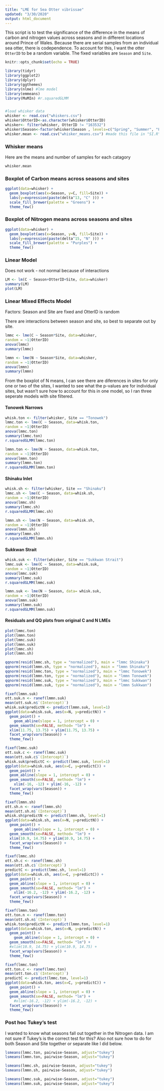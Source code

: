 ```yaml
---
title: "LME for Sea Otter vibrissae"
updated: "3/30/2020"
output: html_document
---
```


This script is to test the significance of the difference in the means of carbon and nitrogen values across seasons and in different locations around Prince of Wales. Because there are serial samples from an individual sea otter, there is codependence. To account for this, I want the otter `OtterID` to be a random variable. The fixed variables are `Season` and `Site`.

```r
knitr::opts_chunk$set(echo = TRUE)
```

```r
library(tidyr)
library(ggplot2)
library(dplyr)
library(ggthemes)
library(nlme) #lme model
library(emmeans)
library(MuMIn) #r.squaredGLMM


#load whisker data
whisker <- read.csv("whiskers.csv")
whisker$OtterID<-as.character(whisker$OtterID)
whisker<- filter(whisker, OtterID != "163532")
whisker$Season<-factor(whisker$Season , levels=c("Spring", "Summer", "Fall", "Winter"))
whisker.mean <- read.csv("whisker_means.csv") #made this file in "SI.R"
```

### Whisker means

Here are the means and number of samples for each catagory

```r
whisker.mean
```


### Boxplot of Carbon means across seasons and sites

```r
ggplot(data=whisker) +
  geom_boxplot(aes(x=Season, y=C, fill=Site)) +
  labs(y=expression(paste(delta^13, "C" ))) +
  scale_fill_brewer(palette = "Greens") +
  theme_few()
```

### Boxplot of Nitrogen means across seasons and sites

```r
ggplot(data=whisker) +
  geom_boxplot(aes(x=Season, y=N, fill=Site)) +
  labs(y=expression(paste(delta^15, "N" ))) +
  scale_fill_brewer(palette = "Purples") +
  theme_few()
```


### Linear Model

Does not work - not normal because of interactions


```r
LM <- lm(C ~ Season+OtterID+Site, data=whisker)
summary(LM)
plot(LM)
```

### Linear Mixed Effects Model

Factors: Season and Site are fixed and OtterID is random

There are interactions between season and site, so best to separate out by site.

```r
lmmc <- lme(C ~ Season*Site, data=whisker,
random = ~1|OtterID)
anova(lmmc)
summary(lmmc)
```

```r
lmmn <- lme(N ~ Season*Site, data=whisker,
random = ~1|OtterID)
anova(lmmn)
summary(lmmn)
```


From the boxplot of N means, I can see there are diferences in sites for only one or two of the sites, I wanted to see what the p-values are for individual sites, but wasn't sure how to account for this in one model, so I ran three seperate models with site filtered.

#### Tonowek Narrows

```r

whisk.ton <- filter(whisker, Site == "Tonowek")
lmmc.ton <- lme(C ~ Season, data=whisk.ton,
random = ~1|OtterID)
anova(lmmc.ton)
summary(lmmc.ton)
r.squaredGLMM(lmmc.ton)

```

```r
lmmn.ton <- lme(N ~ Season, data=whisk.ton,
random = ~1|OtterID)
anova(lmmn.ton)
summary(lmmn.ton)
r.squaredGLMM(lmmn.ton)
```


#### Shinaku Inlet

```r
whisk.sh <- filter(whisker, Site == "Shinaku")
lmmc.sh <- lme(C ~ Season, data=whisk.sh,
random = ~1|OtterID)
anova(lmmc.sh)
summary(lmmc.sh)
r.squaredGLMM(lmmc.sh)
```


```r
lmmn.sh <- lme(N ~ Season, data=whisk.sh,
random = ~1|OtterID)
anova(lmmn.sh)
summary(lmmn.sh)
r.squaredGLMM(lmmn.sh)
```


#### Sukkwan Strait



```r
whisk.suk <- filter(whisker, Site == "Sukkwan Strait") 
lmmc.suk <- lme(C ~ Season, data=whisk.suk,
random = ~1|OtterID)
anova(lmmc.suk)
summary(lmmc.suk)
r.squaredGLMM(lmmc.suk)
```


```r
lmmn.suk <- lme(N ~ Season, data= whisk.suk,
random = ~1|OtterID)
anova(lmmn.suk)
summary(lmmn.suk)
r.squaredGLMM(lmmn.suk)
```

#### Residuals and QQ plots from original C and N LMEs

```r
plot(lmmc.ton)
plot(lmmn.ton)
plot(lmmc.suk)
plot(lmmn.suk)
plot(lmmc.sh)
plot(lmmn.sh)
```

```r
qqnorm(resid(lmmc.sh, type = "normalized"), main = "lmmc Shinaku")
qqnorm(resid(lmmn.sh, type = "normalized"), main = "lmmn Shinaku")
qqnorm(resid(lmmc.ton, type = "normalized"), main = "lmmc Tonowek")
qqnorm(resid(lmmn.ton, type = "normalized"), main = "lmmn Tonowek")
qqnorm(resid(lmmc.suk, type = "normalized"), main = "lmmc Sukkwan")
qqnorm(resid(lmmn.suk, type = "normalized"), main = "lmmn Sukkwan")
```


```r
fixef(lmmn.suk)
ott.suk.n <- ranef(lmmn.suk)
mean(ott.suk.n$`(Intercept)`)
whisk.suk$predictN <- predict(lmmn.suk, level=1)
ggplot(data=whisk.suk, aes(x=N, y=predictN)) +
  geom_point() +
    geom_abline(slope = 1, intercept = 0) +
  geom_smooth(se=FALSE, method= "lm") +
  xlim(11.75, 13.75) + ylim(11.75, 13.75) +
  facet_wrap(vars(Season)) +
  theme_few()

fixef(lmmc.suk)
ott.suk.c <- ranef(lmmc.suk)
mean(ott.suk.c$`(Intercept)`)
whisk.suk$predictC <- predict(lmmc.suk, level=1)
ggplot(data=whisk.suk, aes(x=C, y=predictC)) +
  geom_point() +
  geom_abline(slope = 1, intercept = 0) +
  geom_smooth(se=FALSE, method= "lm") +
    xlim(-16, -12) + ylim(-16, -12) +
  facet_wrap(vars(Season)) +
  theme_few()
```

```r
fixef(lmmn.sh)
ott.sh.n <- ranef(lmmn.sh)
mean(ott.sh.n$`(Intercept)`)
whisk.sh$predictN <- predict(lmmn.sh, level=1)
ggplot(data=whisk.sh, aes(x=N, y=predictN)) +
  geom_point() +
    geom_abline(slope = 1, intercept = 0) +
  geom_smooth(se=FALSE, method= "lm") +
  xlim(10.9, 14.75) + ylim(10.9, 14.75) +
  facet_wrap(vars(Season)) +
  theme_few()

fixef(lmmc.sh)
ott.sh.c <- ranef(lmmc.sh)
mean(ott.sh.c$`(Intercept)`)
predictC <- predict(lmmc.sh, level=1)
ggplot(data=whisk.sh, aes(x=C, y=predictC)) +
  geom_point() +
  geom_abline(slope = 1, intercept = 0) +
  geom_smooth(se=FALSE, method= "lm") +
    xlim(-16.2, -12) + ylim(-16.2, -12) +
  facet_wrap(vars(Season)) +
  theme_few()
```

```r
fixef(lmmn.ton)
ott.ton.n <- ranef(lmmn.ton)
mean(ott.sh.n$`(Intercept)`)
whisk.ton$predictN <- predict(lmmn.ton, level=1)
ggplot(data=whisk.ton, aes(x=N, y=predictN)) +
  geom_point() +
    geom_abline(slope = 1, intercept = 0) +
  geom_smooth(se=FALSE, method= "lm") +
  #xlim(10.9, 14.75) + ylim(10.9, 14.75) +
  facet_wrap(vars(Season)) +
  theme_few()

fixef(lmmc.ton)
ott.ton.c <- ranef(lmmc.ton)
mean(ott.ton.c$`(Intercept)`)
predictC <- predict(lmmc.ton, level=1)
ggplot(data=whisk.ton, aes(x=C, y=predictC)) +
  geom_point() +
  geom_abline(slope = 1, intercept = 0) +
  geom_smooth(se=FALSE, method= "lm") +
    #xlim(-16.2, -12) + ylim(-16.2, -12) +
  facet_wrap(vars(Season)) +
  theme_few()
```



### Post hoc Tukey's test

I wanted to know what seasons fall out together in the Nitrogen data. I am not sure if Tukey's is the correct test for this? Also not sure how to do for both Season and Site together or separate like I did below.


```r
lsmeans(lmmc.ton, pairwise~Season, adjust="tukey")
lsmeans(lmmn.ton, pairwise~Season, adjust="tukey")
```

```r
lsmeans(lmmc.sh, pairwise~Season, adjust="tukey")
lsmeans(lmmn.sh, pairwise~Season, adjust="tukey")
```


```r
lsmeans(lmmc.suk, pairwise~Season, adjust="tukey")
lsmeans(lmmn.suk, pairwise~Season, adjust="tukey")
```


